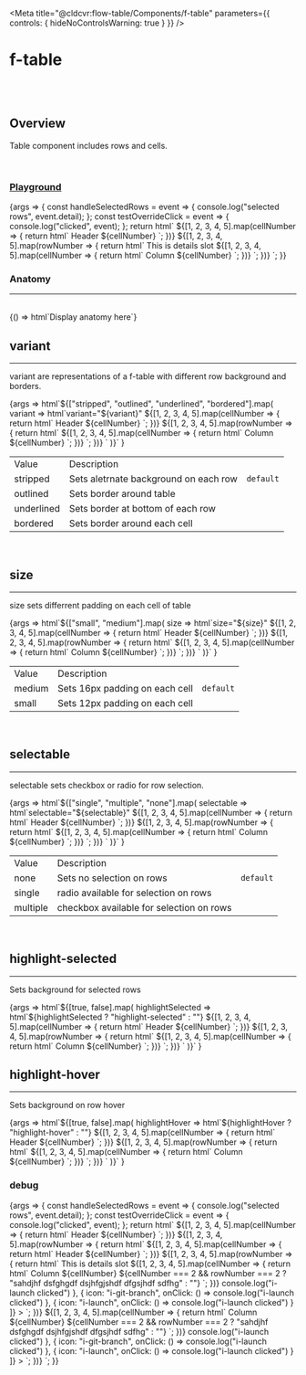
<Meta
	title="@cldcvr:flow-table/Components/f-table"
	parameters={{
		controls: { hideNoControlsWarning: true }
	}}
/>

# f-table

<br />
<br />

## Overview

<f-divider></f-divider>

Table component includes rows and cells.

<br />

### [Playground](/story/components-f-table--playground)

<Canvas>
	<Story
		name="Playground"
		argTypes={{
			variant: {
				control: "select",
				options: ["stripped", "outlined", "underlined", "bordered"]
			},
			size: {
				control: "select",
				options: ["medium", "small"]
			},
			selectable: {
				control: "select",
				options: ["single", "multiple", "none"]
			},
			["highlight-selected"]: {
				control: { type: "boolean" }
			},
			["highlight-hover"]: {
				control: { type: "boolean" }
			}
		}}
		args={{
			variant: "stripped",
			size: "medium",
			selectable: "none",
			["highlight-selected"]: true,
			["highlight-hover"]: true
		}}
	>
		{args => {
			const handleSelectedRows = event => {
				console.log("selected rows", event.detail);
			};
			const testOverrideClick = event => {
				console.log("clicked", event);
			};
			return html`
				<f-table
					.highlightSelected=${args["highlight-selected"]}
					.highlightHover=${args["highlight-hover"]}
					.selectable=${args.selectable}
					.variant=${args.variant}
					.size=${args.size}
					@selected-rows=${handleSelectedRows}
				>
					<f-trow slot="header">
						${[1, 2, 3, 4, 5].map(cellNumber => {
							return html`<f-tcell @click=${testOverrideClick}> Header ${cellNumber} </f-tcell>`;
						})}
					</f-trow>
					${[1, 2, 3, 4, 5].map(rowNumber => {
						return html`<f-trow>
							<f-div padding="large" slot="details">
								<f-text variant="heading" size="x-large">This is details slot</f-text>
							</f-div>
							${[1, 2, 3, 4, 5].map(cellNumber => {
								return html`<f-tcell>
									<f-text> Column ${cellNumber} </f-text>
								</f-tcell>`;
							})}
						</f-trow>`;
					})}
				</f-table>
			`;
		}}
	</Story>
</Canvas>

<br />

### Anatomy

<hr />

<br />

<Story name="Anatomy">
	{() => html`<f-div align="middle-center" padding="large">Display anatomy here</f-div>`}
</Story>

<br />

## variant

<hr />

variant are representations of a f-table with different row background and borders.

<Canvas>
	<Story name="variant">
		{args =>
			html`<f-div direction="column" state="subtle" padding="small" gap="large"
				>${["stripped", "outlined", "underlined", "bordered"].map(
					variant => html`<f-text>variant="${variant}"</f-text
						><f-table .variant=${variant}>
							<f-trow slot="header">
								${[1, 2, 3, 4, 5].map(cellNumber => {
									return html`<f-tcell> Header ${cellNumber} </f-tcell>`;
								})}
							</f-trow>
							${[1, 2, 3, 4, 5].map(rowNumber => {
								return html`<f-trow>
									${[1, 2, 3, 4, 5].map(cellNumber => {
										return html`<f-tcell>
											<f-text> Column ${cellNumber} </f-text>
										</f-tcell>`;
									})}
								</f-trow>`;
							})} </f-table
						><f-divider></f-divider>`
				)}</f-div
			>`
		}
	</Story>
</Canvas>

<table class="custom-table">
	<tbody>
		<tr>
			<td>Value</td>
			<td>Description</td>
			<td></td>
		</tr>
		<tr>
			<td>stripped</td>
			<td>Sets aletrnate background on each row</td>
			<td>
				<code>default</code>
			</td>
		</tr>
		<tr>
			<td>outlined</td>
			<td>Sets border around table</td>
			<td></td>
		</tr>
		<tr>
			<td>underlined</td>
			<td>Sets border at bottom of each row</td>
			<td></td>
		</tr>
		<tr>
			<td>bordered</td>
			<td>Sets border around each cell</td>
			<td></td>
		</tr>
	</tbody>
</table>

<br />

## size

<hr />

size sets differrent padding on each cell of table

<Canvas>
	<Story name="size">
		{args =>
			html`<f-div direction="column" state="subtle" padding="small" gap="large"
				>${["small", "medium"].map(
					size => html`<f-text>size="${size}"</f-text
						><f-table .size=${size}>
							<f-trow slot="header">
								${[1, 2, 3, 4, 5].map(cellNumber => {
									return html`<f-tcell> Header ${cellNumber} </f-tcell>`;
								})}
							</f-trow>
							${[1, 2, 3, 4, 5].map(rowNumber => {
								return html`<f-trow>
									${[1, 2, 3, 4, 5].map(cellNumber => {
										return html`<f-tcell>
											<f-text> Column ${cellNumber} </f-text>
										</f-tcell>`;
									})}
								</f-trow>`;
							})} </f-table
						><f-divider></f-divider>`
				)}</f-div
			>`
		}
	</Story>
</Canvas>

<table class="custom-table">
	<tbody>
		<tr>
			<td>Value</td>
			<td>Description</td>
			<td></td>
		</tr>
		<tr>
			<td>medium</td>
			<td>Sets 16px padding on each cell</td>
			<td>
				<code>default</code>
			</td>
		</tr>
		<tr>
			<td>small</td>
			<td>Sets 12px padding on each cell</td>
			<td></td>
		</tr>
	</tbody>
</table>

<br />

## selectable

<hr />

selectable sets checkbox or radio for row selection.

<Canvas>
	<Story name="selectable">
		{args =>
			html`<f-div direction="column" state="subtle" padding="small" gap="large"
				>${["single", "multiple", "none"].map(
					selectable => html`<f-text>selectable="${selectable}"</f-text
						><f-table .selectable=${selectable}>
							<f-trow slot="header">
								${[1, 2, 3, 4, 5].map(cellNumber => {
									return html`<f-tcell> Header ${cellNumber} </f-tcell>`;
								})}
							</f-trow>
							${[1, 2, 3, 4, 5].map(rowNumber => {
								return html`<f-trow>
									${[1, 2, 3, 4, 5].map(cellNumber => {
										return html`<f-tcell>
											<f-text> Column ${cellNumber} </f-text>
										</f-tcell>`;
									})}
								</f-trow>`;
							})} </f-table
						><f-divider></f-divider>`
				)}</f-div
			>`
		}
	</Story>
</Canvas>

<table class="custom-table">
	<tbody>
		<tr>
			<td>Value</td>
			<td>Description</td>
			<td></td>
		</tr>
		<tr>
			<td>none</td>
			<td>Sets no selection on rows</td>
			<td>
				<code>default</code>
			</td>
		</tr>
		<tr>
			<td>single</td>
			<td>radio available for selection on rows</td>
			<td></td>
		</tr>
		<tr>
			<td>multiple</td>
			<td>checkbox available for selection on rows</td>
			<td></td>
		</tr>
	</tbody>
</table>

<br />

## highlight-selected

<hr />

Sets background for selected rows

<Canvas>
	<Story name="highlight-selected">
		{args =>
			html`<f-div direction="column" state="subtle" padding="small" gap="large"
				>${[true, false].map(
					highlightSelected => html`<f-text>${highlightSelected ? "highlight-selected" : ""}</f-text
						><f-table .highlightSelected=${highlightSelected} selectable="multiple">
							<f-trow slot="header">
								${[1, 2, 3, 4, 5].map(cellNumber => {
									return html`<f-tcell> Header ${cellNumber} </f-tcell>`;
								})}
							</f-trow>
							${[1, 2, 3, 4, 5].map(rowNumber => {
								return html`<f-trow .selected=${rowNumber === 3}>
									${[1, 2, 3, 4, 5].map(cellNumber => {
										return html`<f-tcell>
											<f-text> Column ${cellNumber} </f-text>
										</f-tcell>`;
									})}
								</f-trow>`;
							})} </f-table
						><f-divider></f-divider>`
				)}</f-div
			>`
		}
	</Story>
</Canvas>

<br />

## highlight-hover

<hr />

Sets background on row hover

<Canvas>
	<Story name="highlight-hover">
		{args =>
			html`<f-div direction="column" state="subtle" padding="small" gap="large"
				>${[true, false].map(
					highlightHover => html`<f-text>${highlightHover ? "highlight-hover" : ""}</f-text
						><f-table .highlightHover=${highlightHover}>
							<f-trow slot="header">
								${[1, 2, 3, 4, 5].map(cellNumber => {
									return html`<f-tcell> Header ${cellNumber} </f-tcell>`;
								})}
							</f-trow>
							${[1, 2, 3, 4, 5].map(rowNumber => {
								return html`<f-trow>
									${[1, 2, 3, 4, 5].map(cellNumber => {
										return html`<f-tcell>
											<f-text> Column ${cellNumber} </f-text>
										</f-tcell>`;
									})}
								</f-trow>`;
							})} </f-table
						><f-divider></f-divider>`
				)}</f-div
			>`
		}
	</Story>
</Canvas>

<br />

### debug

<Canvas>
	<Story
		name="debug"
		argTypes={{
			variant: {
				control: "select",
				options: ["stripped", "outlined", "underlined", "bordered"]
			},
			size: {
				control: "select",
				options: ["medium", "small"]
			},
			selectable: {
				control: "select",
				options: ["single", "multiple", "none"]
			},
			["highlight-selected"]: {
				control: { type: "boolean" }
			},
			["highlight-hover"]: {
				control: { type: "boolean" }
			}
		}}
		args={{
			variant: "stripped",
			size: "medium",
			selectable: "multiple",
			["highlight-selected"]: true,
			["highlight-hover"]: true
		}}
	>
		{args => {
			const handleSelectedRows = event => {
				console.log("selected rows", event.detail);
			};
			const testOverrideClick = event => {
				console.log("clicked", event);
			};
			return html`
				<f-table
					.highlightSelected=${args["highlight-selected"]}
					.highlightHover=${args["highlight-hover"]}
					.selectable=${args.selectable}
					.variant=${args.variant}
					.size=${args.size}
					@selected-rows=${handleSelectedRows}
				>
					<f-trow slot="header">
						${[1, 2, 3, 4, 5].map(cellNumber => {
							return html`<f-tcell @click=${testOverrideClick}> Header ${cellNumber} </f-tcell>`;
						})}
						<f-tcell></f-tcell>
					</f-trow>
					${[1, 2, 3, 4, 5].map(rowNumber => {
						return html`<f-trow .state=${rowNumber === 2 ? "success" : "default"}>
							<f-div padding="large" width="100%" slot="details">
								<f-table
									highlight-hover
									highlight-selected
									.selectable=${args.selectable}
									variant="outlined"
									.size=${args.size}
									@selected-rows=${handleSelectedRows}
								>
									<f-trow slot="header">
										${[1, 2, 3, 4, 5].map(cellNumber => {
											return html`<f-tcell> Header ${cellNumber} </f-tcell>`;
										})}
										<f-tcell></f-tcell>
									</f-trow>
									${[1, 2, 3, 4, 5].map(rowNumber => {
										return html`<f-trow>
											<f-div padding="large" slot="details">
												<f-text variant="heading" size="x-large">This is details slot</f-text>
											</f-div>
											${[1, 2, 3, 4, 5].map(cellNumber => {
												return html`<f-tcell>
													<f-text>
														Column ${cellNumber} ${cellNumber === 2 && rowNumber === 2
															? "sahdjhf dsfghgdf dsjhfgjshdf dfgsjhdf sdfhg"
															: ""}
													</f-text>
												</f-tcell>`;
											})}
											<f-tcell
												.actions=${[
													{ icon: "i-copy", onClick: () => console.log("i-launch clicked") },
													{
														icon: "i-git-branch",
														onClick: () => console.log("i-launch clicked")
													},
													{ icon: "i-launch", onClick: () => console.log("i-launch clicked") }
												]}
											>
											</f-tcell>
										</f-trow>`;
									})}
								</f-table>
							</f-div>
							${[1, 2, 3, 4, 5].map(cellNumber => {
								return html`<f-tcell>
									<f-text>
										Column ${cellNumber} ${cellNumber === 2 && rowNumber === 2
											? "sahdjhf dsfghgdf dsjhfgjshdf dfgsjhdf sdfhg"
											: ""}
									</f-text>
								</f-tcell>`;
							})}
							<f-tcell
								.actions=${[
									{ icon: "i-copy", onClick: () => console.log("i-launch clicked") },
									{ icon: "i-git-branch", onClick: () => console.log("i-launch clicked") },
									{ icon: "i-launch", onClick: () => console.log("i-launch clicked") }
								]}
							>
							</f-tcell>
						</f-trow>`;
					})}
				</f-table>
			`;
		}}
	</Story>
</Canvas>

